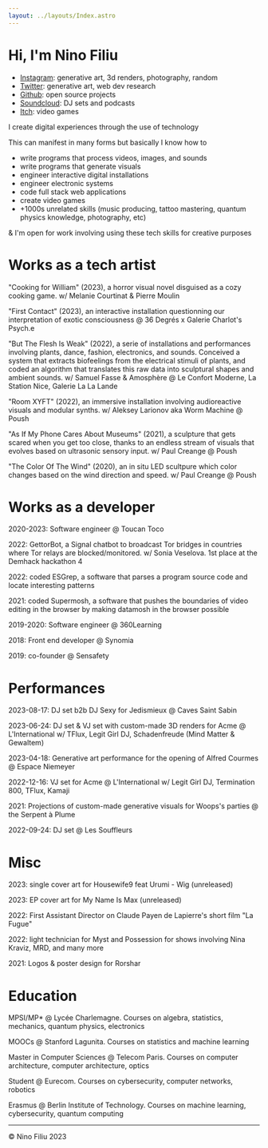 ```yaml
---
layout: ../layouts/Index.astro
---
```


# Hi, I'm Nino Filiu

- [Instagram](https://www.instagram.com/ssttaacckkyy/): generative art, 3d renders, photography, random
- [Twitter](https://twitter.com/ninofiliu): generative art, web dev research
- [Github](https://github.com/ninofiliu): open source projects
- [Soundcloud](https://soundcloud.com/stanleyfatmax): DJ sets and podcasts
- [Itch](https://ninofiliu.itch.io/): video games

I create digital experiences through the use of technology

This can manifest in many forms but basically I know how to

- write programs that process videos, images, and sounds
- write programs that generate visuals
- engineer interactive digital installations
- engineer electronic systems
- code full stack web applications
- create video games
- +1000s unrelated skills (music producing, tattoo mastering, quantum physics knowledge, photography, etc)

& I'm open for work involving using these tech skills for creative purposes

# Works as a tech artist

"Cooking for William" (2023), a horror visual novel disguised as a cozy cooking game. w/ Melanie Courtinat & Pierre Moulin

"First Contact" (2023), an interactive installation questionning our interpretation of exotic consciousness @ 36 Degrés x Galerie Charlot's Psych.e

"But The Flesh Is Weak" (2022), a serie of installations and performances involving plants, dance, fashion, electronics, and sounds. Conceived a system that extracts biofeelings from the electrical stimuli of plants, and coded an algorithm that translates this raw data into sculptural shapes and ambient sounds. w/ Samuel Fasse & Amosphère @ Le Confort Moderne, La Station Nice, Galerie La La Lande

"Room XYFT" (2022), an immersive installation involving audioreactive visuals and modular synths. w/ Aleksey Larionov aka Worm Machine @ Poush

"As If My Phone Cares About Museums" (2021), a sculpture that gets scared when you get too close, thanks to an endless stream of visuals that evolves based on ultrasonic sensory input. w/ Paul Creange @ Poush

"The Color Of The Wind" (2020), an in situ LED scultpure which color changes based on the wind direction and speed. w/ Paul Creange @ Poush

# Works as a developer

2020-2023: Software engineer @ Toucan Toco

2022: GettorBot, a Signal chatbot to broadcast Tor bridges in countries where Tor relays are blocked/monitored. w/ Sonia Veselova. 1st place at the Demhack hackathon 4

2022: coded ESGrep, a software that parses a program source code and locate interesting patterns

2021: coded Supermosh, a software that pushes the boundaries of video editing in the browser by making datamosh in the browser possible

2019-2020: Software engineer @ 360Learning

2018: Front end developer @ Synomia

2019: co-founder @ Sensafety

# Performances

2023-08-17: DJ set b2b DJ Sexy for Jedismieux @ Caves Saint Sabin

2023-06-24: DJ set & VJ set with custom-made 3D renders for Acme @ L'International w/ TFlux, Legit Girl DJ, Schadenfreude (Mind Matter & Gewaltem)

2023-04-18: Generative art performance for the opening of Alfred Courmes @ Espace Niemeyer

2022-12-16: VJ set for Acme @ L'International w/ Legit Girl DJ, Termination 800, TFlux, Kamaji

2021: Projections of custom-made generative visuals for Woops's parties @ the Serpent à Plume

2022-09-24: DJ set @ Les Souffleurs

# Misc

2023: single cover art for Housewife9 feat Urumi - Wig (unreleased)

2023: EP cover art for My Name Is Max (unreleased)

2022: First Assistant Director on Claude Payen de Lapierre's short film "La Fugue"

2022: light technician for Myst and Possession for shows involving Nina Kraviz, MRD, and many more

2021: Logos & poster design for Rorshar

# Education

MPSI/MP\* @ Lycée Charlemagne. Courses on algebra, statistics, mechanics, quantum physics, electronics

MOOCs @ Stanford Lagunita. Courses on statistics and machine learning

Master in Computer Sciences @ Telecom Paris. Courses on computer architecture, computer architecture, optics

Student @ Eurecom. Courses on cybersecurity, computer networks, robotics

Erasmus @ Berlin Institute of Technology. Courses on machine learning, cybersecurity, quantum computing

---

&copy; Nino Filiu 2023
